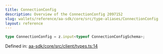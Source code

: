 ```yaml
---
title: ConnectionConfig
description: Overview of the ConnectionConfig 2097152
slug: wallets/reference/aa-sdk/core/src/type-aliases/ConnectionConfig
layout: reference
---
```


```ts
type ConnectionConfig = z.input<typeof ConnectionConfigSchema>;
```

Defined in: [aa-sdk/core/src/client/types.ts:14](https://github.com/alchemyplatform/aa-sdk/blob/923a52171f7246172caf350853843e6680197da9/aa-sdk/core/src/client/types.ts#L14)
